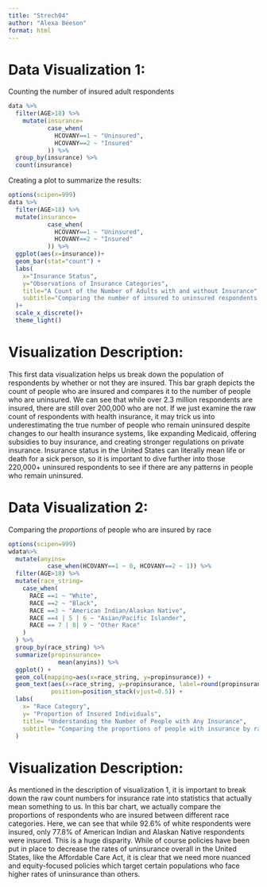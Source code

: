 ```yaml
---
title: "Strech04"
author: "Alexa Beeson"
format: html
---
```

# Data Visualization 1:

Counting the number of insured adult respondents

```r
data %>%
  filter(AGE>18) %>%
    mutate(insurance=
           case_when(
             HCOVANY==1 ~ "Uninsured",
             HCOVANY==2 ~ "Insured"
           )) %>%
  group_by(insurance) %>%
  count(insurance)
```

Creating a plot to summarize the results:

```r
options(scipen=999)
data %>%
  filter(AGE>18) %>%
  mutate(insurance=
           case_when(
             HCOVANY==1 ~ "Uninsured",
             HCOVANY==2 ~ "Insured"
           )) %>%
  ggplot(aes(x=insurance))+
  geom_bar(stat="count") +
  labs(
    x="Insurance Status",
    y="Observations of Insurance Categories",
    title="A Count of the Number of Adults with and without Insurance",
    subtitle="Comparing the number of insured to uninsured respondents in 2019"
  )+
  scale_x_discrete()+
  theme_light()
```

# Visualization Description:

This first data visualization helps us break down the population of respondents by whether or not they are insured. This bar graph depicts the count of people who are insured and compares it to the number of people who are uninsured. We can see that while over 2.3 million respondents are insured, there are still over 200,000 who are not. If we just examine the raw count of respondents with health insurance, it may trick us into underestimating the true number of people who remain uninsured despite changes to our health insurance systems, like expanding Medicaid, offering subsidies to buy insurance, and creating stronger regulations on private insurance. Insurance status in the United States can literally mean life or death for a sick person, so it is important to dive further into those 220,000+ uninsured respondents to see if there are any patterns in people who remain uninsured.

# Data Visualization 2:

Comparing the *proportions* of people who are insured by race

```r
options(scipen=999)
wdata%>%
  mutate(anyins=
           case_when(HCOVANY==1 ~ 0, HCOVANY==2 ~ 1)) %>%
  filter(AGE>18) %>%
  mutate(race_string=
    case_when(
      RACE ==1 ~ "White",
      RACE ==2 ~ "Black",
      RACE ==3 ~ "American Indian/Alaskan Native",
      RACE ==4 | 5 | 6 ~ "Asian/Pacific Islander",
      RACE == 7 | 8| 9 ~ "Other Race"
    )
  ) %>%
  group_by(race_string) %>%
  summarize(propinsurance=
              mean(anyins)) %>%
  ggplot() +
  geom_col(mapping=aes(x=race_string, y=propinsurance)) +
  geom_text(aes(x=race_string, y=propinsurance, label=round(propinsurance, digits=3)),
            position=position_stack(vjust=0.5)) +
  labs(
    x= "Race Category",
    y= "Proportion of Insured Individuals",
    title= "Understanding the Number of People with Any Insurance",
    subtitle= "Comparing the proportions of people with insurance by race in 2019"
  )
```

# Visualization Description:

As mentioned in the description of visualization 1, it is important to break down the raw count numbers for insurance rate into statistics that actually mean something to us. In this bar chart, we actually compare the proportions of respondents who are insured between different race categories. Here, we can see that while 92.6% of white respondents were insured, only 77.8% of American Indian and Alaskan Native respondents were insured. This is a huge disparity. While of course policies have been put in place to decrease the rates of uninsurance overall in the United States, like the Affordable Care Act, it is clear that we need more nuanced and equity-focused policies which target certain populations who face higher rates of uninsurance than others.
